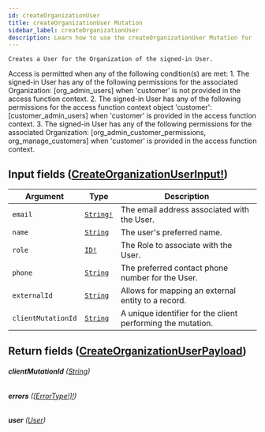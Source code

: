 ```yaml
---
id: createOrganizationUser
title: createOrganizationUser Mutation
sidebar_label: createOrganizationUser
description: Learn how to use the createOrganizationUser Mutation for 's API.
---
```


    Creates a User for the Organization of the signed-in User.

Access is permitted when any of the following condition(s) are met: 1. The signed-in User has any of the following permissions for the associated Organization: [org_admin_users] when 'customer' is not provided in the access function context. 2. The signed-in User has any of the following permissions for the access function context object 'customer': [customer_admin_users] when 'customer' is provided in the access function context. 3. The signed-in User has any of the following permissions for the associated Organization: [org_admin_customer_permissions, org_manage_customers] when 'customer' is provided in the access function context.

## Input fields ([CreateOrganizationUserInput!](api/schema/input_object/CreateOrganizationUserInput.mdx))

| Argument           | Type                                      | Description                                                  |
| ------------------ | ----------------------------------------- | ------------------------------------------------------------ |
| `email`            | [`String!`](api/schema/scalar/String.mdx) | The email address associated with the User.                  |
| `name`             | [`String`](api/schema/scalar/String.mdx)  | The user's preferred name.                                   |
| `role`             | [`ID!`](api/schema/scalar/ID.mdx)         | The Role to associate with the User.                         |
| `phone`            | [`String`](api/schema/scalar/String.mdx)  | The preferred contact phone number for the User.             |
| `externalId`       | [`String`](api/schema/scalar/String.mdx)  | Allows for mapping an external entity to a  record. |
| `clientMutationId` | [`String`](api/schema/scalar/String.mdx)  | A unique identifier for the client performing the mutation.  |

## Return fields ([CreateOrganizationUserPayload](api/schema/object/CreateOrganizationUserPayload.mdx))

###### <b>clientMutationId</b> ([String](api/schema/scalar/String.mdx))

###### <b>errors</b> ([[ErrorType!]!](api/schema/object/ErrorType.mdx))

###### <b>user</b> ([User](api/schema/object/User.mdx))
